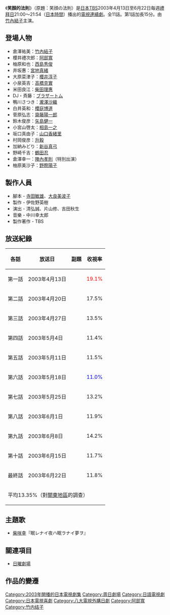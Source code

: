 {{noteTA
|G1=JP Show
}}
{{影集資訊
| 名稱                 = 笑顏的法則
| 原名                 ={{lang|ja|笑顔の法則}}
| image              = 
| caption            = 
| 原創者                = 
| 分類                  = 
| camera             = 
| picture_format     = 
| 每集長               = 分鐘
| 編劇                 = 
| 導演                 = 
| 演出                 =[[竹內結子|竹內結子]]
| 主題曲               =
| 片尾曲               = 
| 拍攝地               = {{日本}}
| 執行製片             = 
| 製片人               = 
| 國家                 = {{JPN}}
| 頻道                 = [[TBS|TBS]]
| 語言                 = [[日語|日語]]
| 首播國家              = {{JPN}}
| 開始                  = 2003年4月13日
| 結束                  = 6月22日
| 集數                  = 11集
| 官方網站              = 
| imdb_id            = 
| tv_com_id          = 
}}
《'''笑顏的法則'''》（原題：笑顔の法則）是[[日本|日本]][[TBS|TBS]]2003年4月13日至6月22日每週[[禮拜日|禮拜日]]21:00～21:54（[[日本時間|日本時間]]）播出的[[日本電視劇|電視連續劇]]。全11話。第1話加長15分。由[[竹內結子|竹內結子]]主演。

== 登場人物 ==
*倉澤祐美：[[竹內結子|竹內結子]]
*櫻井禮次郎：[[阿部寬|阿部寬]]
*柚原和也：[[西島秀俊|西島秀俊]]
*井坂惠：[[宮地真緒|宮地真緒]]
*大原菜津子：[[櫻井淳子|櫻井淳子]]
*小泉英吉：[[高橋克實|高橋克實]]
*米田良江：[[柴田理惠|柴田理惠]]
*DJ・斉藤：[[ブラザートム|ブラザートム]]
*鴨川さつき：[[瀧澤沙織|瀧澤沙織]] 
*白井英和：[[櫻庭博道|櫻庭博道]]
*菅原弘志：[[齋藤陽一郎|齋藤陽一郎]]
*鈴木俊彦：[[矢島健一|矢島健一]] 
*小宮山啓太：[[相島一之|相島一之]]
*坂口真由子：[[山口香緒里|山口香緒里]]
*村岡俊彦：[[升毅|升毅]]
*加納みどり：[[新谷真弓|新谷真弓]]
*野崎千吉：[[鶴田忍|鶴田忍]]
*倉澤幸一：[[陣內孝則|陣內孝則]]（特別出演）
*柚原美沙子：[[野際陽子|野際陽子]]

== 製作人員 ==
* 腳本 - [[寺田敏雄|寺田敏雄]]、[[大良美波子|大良美波子]]
* 製作 - 伊佐野英樹
* 演出 - 清弘誠、片山修、吉田秋生
* 音樂 - 中川幸太郎
* 製作著作 - TBS

== 放送紀錄 ==
{| class=wikitable
|-align=center
!各話!!放送日!!副題!!收視率
|-align=center
|第一話||2003年4月13日||{{lang|ja|温泉地獄に鬼女将}}||<span style="color:red;">19.1%</span>
|-align=center
|第二話||2003年4月20日||{{lang|ja|豪雨の夜の叫び！}}||17.5%
|-align=center
|第三話||2003年4月27日||{{lang|ja|愛と涙の給料日}}||13.5%
|-align=center
|第四話||2003年5月4日||{{lang|ja|甘い考えの末路}}||11.4%
|-align=center
|第五話||2003年5月11日||{{lang|ja|炎の告白！}}||11.5%
|-align=center
|第六話||2003年5月18日||{{lang|ja|幽霊の出る部屋}}||<span style="color:blue;">11.0%</span>
|-align=center
|第七話||2003年5月25日||{{lang|ja|鬼女将の秘密}}||13.2%
|-align=center
|第八話||2003年6月1日||{{lang|ja|地獄の休日}}||11.9%
|-align=center
|第九話||2003年6月8日||{{lang|ja|魅力的な誘惑}}||14.2%
|-align=center
|第十話||2003年6月15日||{{lang|ja|柚原の大きな危機}}||11.7%
|-align=center
|最終話||2003年6月22日||{{lang|ja|明日に向かって}}||11.8%
|-
!colspan="8"|平均13.35%（{{lang|ja|[[ビデオリサーチ|ビデオリサーチ]]}}對[[關東地方|關東地區]]的調查）
|}

== 主題歌 ==
* [[柴咲幸|柴咲幸]]『眠レナイ夜ハ眠ラナイ夢ヲ』

== 關連項目 ==
* [[日曜劇場|日曜劇場]]

== 作品的變遷 ==
{{電視節目的變遷
|電視台={{flagicon|JPN}} 日本[[TBS|TBS]]系列
|播放檔次=[[日曜劇場|日曜劇場]]|
|節目名稱=笑顏的法則<br/>(2003.4.13 - 2003.6.22)
|上一節目=[[夢想飛行Good_Luck|夢想飛行Good Luck]]<br/>(2003.1.19 - 2003.3.23)
|下一節目=[[前男友|前男友]]<br/>(2003.7.6 - 2003.9.14)
}}
{{電視節目的變遷
|電視台={{flagicon|Taiwan}} 台灣 [[八大戲劇台|八大戲劇台]] 
|播放檔次= TBS劇場 每日 23:00 - 00:00
|節目名稱=笑顏的法則<br/>（2014.03.28 - 2014.04.07）
|上一節目=[[半澤直樹|-{半}-澤直樹]]<br/>（2014.03.17 - 2014.03.27）
|下一節目=[[不懂女人|不懂女人]]<br/>（2014.04.08 - 2014.06.20）<br/>∗不定播出<br/>週一：[[真相大白|真相-{}-大白]]<br/>（2014.04.14 - 2014.06.24）<br/>週二：[[總會有辦法|總會有辦法2]]<br/>（2014.04.22 - 2014.06.25）<br/>週三：[[華和家四姊妹|華和家四姊妹]]<br/>（2014.04.09 - 2014.06.19）<br/>週四：-{[[吶喊正義|吶喊正義]]}-<br/>（2014.04.10 - 2014.06.13）<br/>週五：[[愛麗絲的復仇|愛麗絲-{的}-復仇]]<br/>（2014.04.11 - 2014.06.14）<br/>週六→週六、日：[[新參者|新參者]]<br/>（2014.04.12 - 2014.05.18）
}}
{{周日劇場}}
{{2014年台灣播出之日劇}}
{{DEFAULTSORT:Egao no Hosoku}}
[[Category:2003年開播的日本電視劇集|Category:2003年開播的日本電視劇集]]
[[Category:周日劇場|Category:周日劇場]]
[[Category:日語電視劇|Category:日語電視劇]]
[[Category:日本電視喜劇|Category:日本電視喜劇]]
[[Category:八大電視外購日劇|Category:八大電視外購日劇]]
[[Category:阿部寬|Category:阿部寬]]
[[Category:竹内结子|Category:竹内结子]]